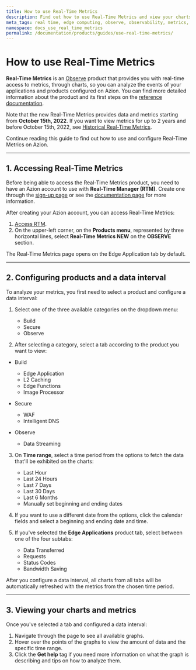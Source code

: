 ```yaml
---
title: How to use Real-Time Metrics
description: Find out how to use Real-Time Metrics and view your charts on Azion.
meta_tags: real time, edge computing, observe, observability, metrics, data, events, security
namespace: docs_use_real_time_metrics
permalink: /documentation/products/guides/use-real-time-metrics/
---
```


# How to use Real-Time Metrics

**Real-Time Metrics** is an [Observe](/en/documentation/products/observe/) product that provides you with real-time access to metrics, through charts, so you can analyze the events of your applications and products configured on Azion. You can find more detailed information about the product and its first steps on the [reference documentation](/en/documentation/products/real-time-metrics/).

Note that the new Real-Time Metrics provides data and metrics starting from **October 15th, 2022**. If you want to view metrics for up to 2 years and before October 15th, 2022, see [Historical Real-Time Metrics](/en/documentation/products/historical-real-time-metrics/).

Continue reading this guide to find out how to use and configure Real-Time Metrics on Azion.

---

## 1. Accessing Real-Time Metrics

Before being able to access the Real-Time Metrics product, you need to have an Azion account to use with **Real-Time Manager (RTM)**. Create one through the [sign-up page](https://manager.azion.com/signup/) or see the [documentation page](/en/documentation/products/accounts/creating-account/) for more information.

After creating your Azion account, you can access Real-Time Metrics:

1. [Access RTM](https://manager.azion.com/).
2. On the upper-left corner, on the **Products menu**, represented by three horizontal lines, select **Real-Time Metrics NEW** on the **OBSERVE** section.

The Real-Time Metrics page opens on the Edge Application tab by default.

---

## 2. Configuring products and a data interval

To analyze your metrics, you first need to select a product and configure a data interval:

1. Select one of the three available categories on the dropdown menu:
    - Build
    - Secure
    - Observe



2. After selecting a category, select a tab according to the product you want to view:

-  Build
    - Edge Application
    - L2 Caching
    - Edge Functions
    - Image Processor

- Secure
    - WAF
    - Intelligent DNS

- Observe
    - Data Streaming



3. On **Time range**, select a time period from the options to fetch the data that'll be exhibited on the charts:
    - Last Hour
    - Last 24 Hours
    - Last 7 Days
    - Last 30 Days
    - Last 6 Months
    - Manually set beginning and ending dates



4. If you want to use a different date from the options, click the calendar fields and select a beginning and ending date and time.



5. If you've selected the **Edge Applications** product tab, select between one of the four subtabs:
    - Data Transferred
    - Requests
    - Status Codes
    - Bandwidth Saving

After you configure a data interval, all charts from all tabs will be automatically refreshed with the metrics from the chosen time period.

---

## 3. Viewing your charts and metrics

Once you've selected a tab and configured a data interval:

1. Navigate through the page to see all available graphs.
2. Hover over the points of the graphs to view the amount of data and the specific time range.
3. Click the **Get help** tag if you need more information on what the graph is describing and tips on how to analyze them.
